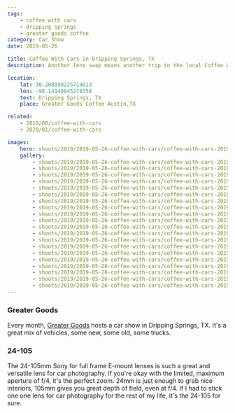 ```yaml
---
tags:
    - coffee with cars
    - dripping springs
    - greater goods coffee
category: Car Show
date: 2019-05-26

title: Coffee With Cars in Dripping Springs, TX
description: Another lens swap means another trip to the local Coffee With Cars meetup to test out my new Sony 24-105mm lens.

location:
    lat: 30.208190225714013
    lon: -98.14140845278358
    text: Dripping Springs, TX
    place: Greater Goods Coffee Austin,TX

related:
    - 2018/08/coffee-with-cars
    - 2020/01/coffee-with-cars

images:
    hero: shoots/2019/2019-05-26-coffee-with-cars/coffee-with-cars-2019_012.jpg
    gallery:
        - shoots/2019/2019-05-26-coffee-with-cars/coffee-with-cars-2019_001.jpg
        - shoots/2019/2019-05-26-coffee-with-cars/coffee-with-cars-2019_002.jpg
        - shoots/2019/2019-05-26-coffee-with-cars/coffee-with-cars-2019_003.jpg
        - shoots/2019/2019-05-26-coffee-with-cars/coffee-with-cars-2019_004.jpg
        - shoots/2019/2019-05-26-coffee-with-cars/coffee-with-cars-2019_005.jpg
        - shoots/2019/2019-05-26-coffee-with-cars/coffee-with-cars-2019_006.jpg
        - shoots/2019/2019-05-26-coffee-with-cars/coffee-with-cars-2019_007.jpg
        - shoots/2019/2019-05-26-coffee-with-cars/coffee-with-cars-2019_008.jpg
        - shoots/2019/2019-05-26-coffee-with-cars/coffee-with-cars-2019_009.jpg
        - shoots/2019/2019-05-26-coffee-with-cars/coffee-with-cars-2019_010.jpg
        - shoots/2019/2019-05-26-coffee-with-cars/coffee-with-cars-2019_011.jpg
        - shoots/2019/2019-05-26-coffee-with-cars/coffee-with-cars-2019_012.jpg
        - shoots/2019/2019-05-26-coffee-with-cars/coffee-with-cars-2019_013.jpg
        - shoots/2019/2019-05-26-coffee-with-cars/coffee-with-cars-2019_014.jpg
        - shoots/2019/2019-05-26-coffee-with-cars/coffee-with-cars-2019_015.jpg
        - shoots/2019/2019-05-26-coffee-with-cars/coffee-with-cars-2019_016.jpg
        - shoots/2019/2019-05-26-coffee-with-cars/coffee-with-cars-2019_017.jpg
        - shoots/2019/2019-05-26-coffee-with-cars/coffee-with-cars-2019_018.jpg
        - shoots/2019/2019-05-26-coffee-with-cars/coffee-with-cars-2019_019.jpg
        - shoots/2019/2019-05-26-coffee-with-cars/coffee-with-cars-2019_020.jpg
---
```


### Greater Goods

Every month, [Greater Goods](https://greatergoodsroasting.com/) hosts a car show in Dripping Springs, TX. It's a great mix of vehicles, some new, some old, some trucks.

### 24-105

The 24-105mm Sony for full frame E-mount lenses is such a great and versatile lens for car photography. If you're okay with the limited, maximum aperture of f/4, it's the perfect zoom. 24mm is just enough to grab nice interiors, 105mm gives you great depth of field, even at f/4. If I had to stick one one lens for car photography for the rest of my life, it's the 24-105 for sure.
